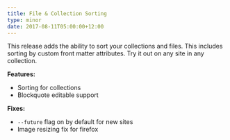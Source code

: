 ```yaml
---
title: File & Collection Sorting
type: minor
date: 2017-08-11T05:00:00+12:00
---
```



This release adds the ability to sort your collections and files. This includes sorting by custom front matter attributes. Try it out on any site in any collection.

**Features:**

* Sorting for collections
* Blockquote editable support

**Fixes:**

* `--future` flag on by default for new sites
* Image resizing fix for firefox